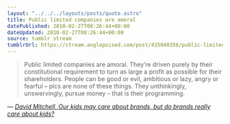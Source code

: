 ```yaml
---
layout: "../../../layouts/posts/quote.astro"
title: Public limited companies are amoral
datePublished: 2010-02-27T08:26:44+00:00
dateUpdated: 2010-02-27T08:26:44+00:00
source: tumblr stream
tumblrUrl: https://stream.anglepoised.com/post/415040356/public-limited-companies-are-amoral-theyre
---
```


> Public limited companies are amoral. They&rsquo;re driven purely by their constitutional requirement to turn as large a profit as possible for their shareholders. People can be good or evil, ambitious or lazy, angry or fearful – plcs are none of these things. They unthinkingly, unswervingly, pursue money – that is their programming.

— <cite>[David Mitchell, _Our kids may care about brands, but do brands really care about kids?_](http://www.guardian.co.uk/commentisfree/2010/feb/21/david-mitchell-kraft-cadbury)</cite>

